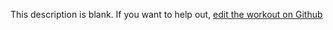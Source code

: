 
  This description is blank. If you want to help out, [edit the workout on Github](https://www.github.com/LiftArcade/exercises/blob/main/exercises/frog-sit-ups-description.mdx)
